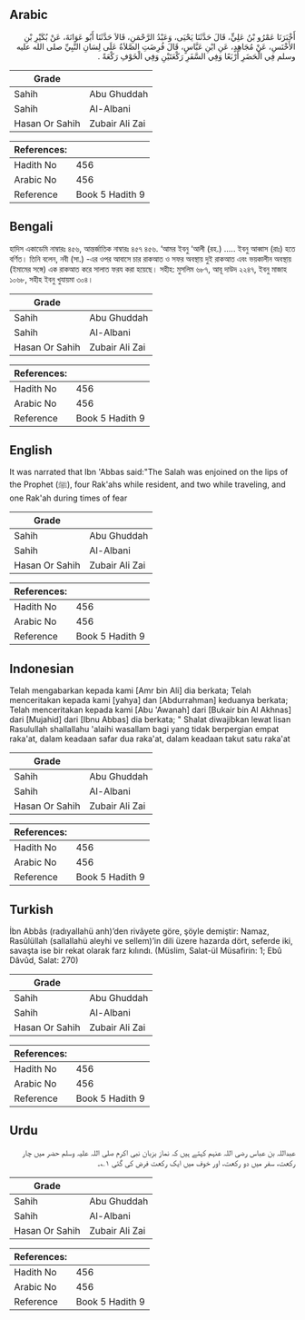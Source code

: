 ## Arabic


<div dir="rtl" lang="ar" style={{fontSize:'larger',backgroundColor:'#f8f9fa',padding:20}}>
أَخْبَرَنَا عَمْرُو بْنُ عَلِيٍّ، قَالَ حَدَّثَنَا يَحْيَى، وَعَبْدُ الرَّحْمَنِ، قَالاَ حَدَّثَنَا أَبُو عَوَانَةَ، عَنْ بُكَيْرِ بْنِ الأَخْنَسِ، عَنْ مُجَاهِدٍ، عَنِ ابْنِ عَبَّاسٍ، قَالَ فُرِضَتِ الصَّلاَةُ عَلَى لِسَانِ النَّبِيِّ صلى الله عليه وسلم فِي الْحَضَرِ أَرْبَعًا وَفِي السَّفَرِ رَكْعَتَيْنِ وَفِي الْخَوْفِ رَكْعَةً ‏.‏
</div>
<div style={{backgroundColor:'#f8f9fa',padding:20, marginBottom: 10}}><table> <thead> <tr> <th>Grade</th> <th></th> </tr> </thead> <tbody> <tr><td>Sahih</td><td>Abu Ghuddah</td></tr><tr><td>Sahih</td><td>Al-Albani</td></tr><tr><td>Hasan Or Sahih</td><td>Zubair Ali Zai</td></tr></tbody></table><table> <thead> <tr> <th>References:</th> <th></th> </tr> </thead> <tbody><tr><td>Hadith No</td><td>456</td></tr><tr><td>Arabic No</td><td>456</td></tr><tr><td>Reference</td><td>Book 5 Hadith 9</td></tr></tbody></table></div>

## Bengali


<div dir="ltr" lang="bn" style={{fontSize:'larger',backgroundColor:'#f8f9fa',padding:20}}>
হাদিস একাডেমি নাম্বারঃ ৪৫৬, আন্তর্জাতিক নাম্বারঃ ৪৫৭ ৪৫৬. ‘আমর ইবনু ‘আলী (রহ.) ..... ইবনু আব্বাস (রাঃ) হতে বর্ণিত। তিনি বলেন, নবী (সা.) -এর ওপর আবাসে চার রাকআত ও সফর অবস্থায় দুই রাকআত এবং ভয়কালীন অবস্থায় (ইমামের সঙ্গে) এক রাকআত করে সালাত ফরয করা হয়েছে। সহীহ: মুসলিম ৬৮৭, আবূ দাউদ ২২৪৭, ইবনু মাজাহ ১০৬৮, সহীহ ইবনু খুযায়মা ৩০৪।
</div>
<div style={{backgroundColor:'#f8f9fa',padding:20, marginBottom: 10}}><table> <thead> <tr> <th>Grade</th> <th></th> </tr> </thead> <tbody> <tr><td>Sahih</td><td>Abu Ghuddah</td></tr><tr><td>Sahih</td><td>Al-Albani</td></tr><tr><td>Hasan Or Sahih</td><td>Zubair Ali Zai</td></tr></tbody></table><table> <thead> <tr> <th>References:</th> <th></th> </tr> </thead> <tbody><tr><td>Hadith No</td><td>456</td></tr><tr><td>Arabic No</td><td>456</td></tr><tr><td>Reference</td><td>Book 5 Hadith 9</td></tr></tbody></table></div>

## English


<div dir="ltr" lang="en" style={{fontSize:'larger',backgroundColor:'#f8f9fa',padding:20}}>
It was narrated that Ibn 'Abbas said:"The Salah was enjoined on the lips of the Prophet (ﷺ), four Rak'ahs while resident, and two while traveling, and one Rak'ah during times of fear
</div>
<div style={{backgroundColor:'#f8f9fa',padding:20, marginBottom: 10}}><table> <thead> <tr> <th>Grade</th> <th></th> </tr> </thead> <tbody> <tr><td>Sahih</td><td>Abu Ghuddah</td></tr><tr><td>Sahih</td><td>Al-Albani</td></tr><tr><td>Hasan Or Sahih</td><td>Zubair Ali Zai</td></tr></tbody></table><table> <thead> <tr> <th>References:</th> <th></th> </tr> </thead> <tbody><tr><td>Hadith No</td><td>456</td></tr><tr><td>Arabic No</td><td>456</td></tr><tr><td>Reference</td><td>Book 5 Hadith 9</td></tr></tbody></table></div>

## Indonesian


<div dir="ltr" lang="id" style={{fontSize:'larger',backgroundColor:'#f8f9fa',padding:20}}>
Telah mengabarkan kepada kami [Amr bin Ali] dia berkata; Telah menceritakan kepada kami [yahya] dan [Abdurrahman] keduanya berkata; Telah menceritakan kepada kami [Abu 'Awanah] dari [Bukair bin Al Akhnas] dari [Mujahid] dari [Ibnu Abbas] dia berkata; " Shalat diwajibkan lewat lisan Rasulullah shallallahu 'alaihi wasallam bagi yang tidak berpergian empat raka'at, dalam keadaan safar dua raka'at, dalam keadaan takut satu raka'at
</div>
<div style={{backgroundColor:'#f8f9fa',padding:20, marginBottom: 10}}><table> <thead> <tr> <th>Grade</th> <th></th> </tr> </thead> <tbody> <tr><td>Sahih</td><td>Abu Ghuddah</td></tr><tr><td>Sahih</td><td>Al-Albani</td></tr><tr><td>Hasan Or Sahih</td><td>Zubair Ali Zai</td></tr></tbody></table><table> <thead> <tr> <th>References:</th> <th></th> </tr> </thead> <tbody><tr><td>Hadith No</td><td>456</td></tr><tr><td>Arabic No</td><td>456</td></tr><tr><td>Reference</td><td>Book 5 Hadith 9</td></tr></tbody></table></div>

## Turkish


<div dir="ltr" lang="tr" style={{fontSize:'larger',backgroundColor:'#f8f9fa',padding:20}}>
İbn Abbâs (radıyallahü anh)’den rivâyete göre, şöyle demiştir: Namaz, Rasûlüllah (sallallahü aleyhi ve sellem)’in dili üzere hazarda dört, seferde iki, savaşta ise bir rekat olarak farz kılındı. (Müslim, Salat-ül Müsafirin: 1; Ebû Dâvûd, Salat: 270)
</div>
<div style={{backgroundColor:'#f8f9fa',padding:20, marginBottom: 10}}><table> <thead> <tr> <th>Grade</th> <th></th> </tr> </thead> <tbody> <tr><td>Sahih</td><td>Abu Ghuddah</td></tr><tr><td>Sahih</td><td>Al-Albani</td></tr><tr><td>Hasan Or Sahih</td><td>Zubair Ali Zai</td></tr></tbody></table><table> <thead> <tr> <th>References:</th> <th></th> </tr> </thead> <tbody><tr><td>Hadith No</td><td>456</td></tr><tr><td>Arabic No</td><td>456</td></tr><tr><td>Reference</td><td>Book 5 Hadith 9</td></tr></tbody></table></div>

## Urdu


<div dir="rtl" lang="ur" style={{fontSize:'larger',backgroundColor:'#f8f9fa',padding:20}}>
عبداللہ بن عباس رضی اللہ عنہم کہتے ہیں کہ نماز بزبان نبی اکرم صلی اللہ علیہ وسلم حضر میں چار رکعت، سفر میں دو رکعت، اور خوف میں ایک رکعت فرض کی گئی ۱؎۔
</div>
<div style={{backgroundColor:'#f8f9fa',padding:20, marginBottom: 10}}><table> <thead> <tr> <th>Grade</th> <th></th> </tr> </thead> <tbody> <tr><td>Sahih</td><td>Abu Ghuddah</td></tr><tr><td>Sahih</td><td>Al-Albani</td></tr><tr><td>Hasan Or Sahih</td><td>Zubair Ali Zai</td></tr></tbody></table><table> <thead> <tr> <th>References:</th> <th></th> </tr> </thead> <tbody><tr><td>Hadith No</td><td>456</td></tr><tr><td>Arabic No</td><td>456</td></tr><tr><td>Reference</td><td>Book 5 Hadith 9</td></tr></tbody></table></div>